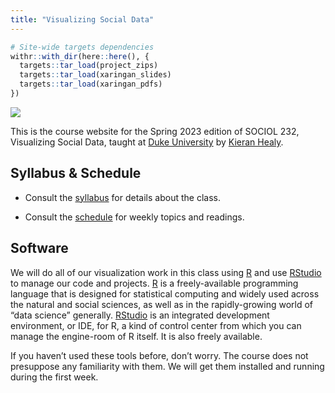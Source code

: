 ```yaml
---
title: "Visualizing Social Data"
---
```



```r
# Site-wide targets dependencies
withr::with_dir(here::here(), {
  targets::tar_load(project_zips)
  targets::tar_load(xaringan_slides)
  targets::tar_load(xaringan_pdfs)
})
```


![](images/plotter-cropped.gif)

This is the course website for the Spring 2023 edition of SOCIOL 232, Visualizing Social Data, taught at [Duke University](https://duke.edu) by [Kieran Healy](https://kieranhealy.org/).


## Syllabus & Schedule

- Consult the [syllabus](/syllabus/) for details about the class.

- Consult the [schedule](/schedule/) for weekly topics and readings.

## Software

We will do all of our visualization work in this class using [R](https://cran.r-project.org/) and use  [RStudio](https://www.posit.co/) to manage our code and projects. [R](https://cran.r-project.org/) is a freely-available programming language that is designed for statistical computing and widely used across the natural and social sciences, as well as in the rapidly-growing world of "data science" generally. [RStudio](https://www.posit.co/) is an integrated development environment, or IDE, for R, a kind of control center from which you can manage the engine-room of R itself. It is also freely available.

If you haven't used these tools before, don't worry. The course does not presuppose any familiarity with them. We will get them installed and running during the first week.
